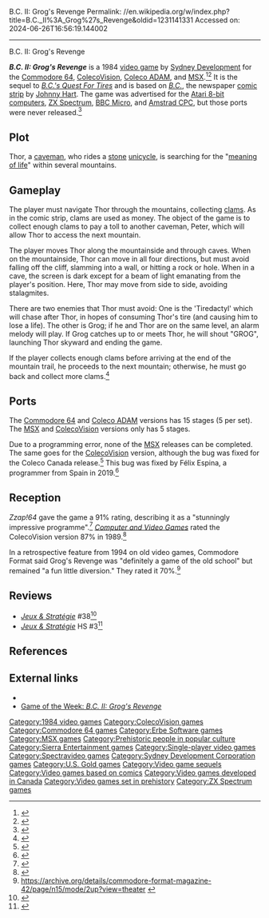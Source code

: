B.C. II: Grog's Revenge
Permalink: //en.wikipedia.org/w/index.php?title=B.C._II%3A_Grog%27s_Revenge&oldid=1231141331
Accessed on: 2024-06-26T16:56:19.144002



------
B.C. II: Grog's Revenge
{{Short description|1984 video game}}
{{Infobox video game
| title = B.C. II: Grog's Revenge
| image = BC II Grog's Revenge.jpg
| developer = [[Sydney Development Corporation|Sydney Development]]
| publisher = [[Comptiq]]<br />Eaglesoft<br />Erbe Software<br />[[Sierra On-Line]]<br />[[Spectravideo]]<br />[[US Gold]]
| designer = Rick Banks<br />Michael Bates
| engine = 
| released = 1984
| genre = [[Action game|Action]]
| modes = [[Single-player]]
| platforms = [[Commodore 64]], [[ColecoVision]], [[Coleco ADAM|ADAM]], [[MSX]]
}}

'''''B.C. II: Grog's Revenge''''' is a 1984 [[video game]] by [[Sydney Development Corporation|Sydney Development]] for the [[Commodore 64]], [[ColecoVision]], [[Coleco Adam|Coleco ADAM]], and [[MSX]].<ref>{{Cite web|url=http://www.mobygames.com/game/bc-ii-grogs-revenge|title=B.C. II: Grog's Revenge for Coleco Adam (1984) - MobyGames|website=MobyGames|access-date=2018-06-03}}</ref><ref>{{Cite web|url=https://www.giantbomb.com/bcs-quest-for-tires-ii-grogs-revenge/3030-12640/releases/|title=BC's Quest for Tires II: Grog's Revenge International Releases - Giant Bomb|website=Giant Bomb|language=en|access-date=2018-06-03}}</ref> It is the sequel to ''[[B.C.'s Quest For Tires]]'' and is based on ''[[B.C. (comic)|B.C.]]'', the newspaper [[comic strip]] by [[Johnny Hart]]. The game was advertised for the [[Atari 8-bit computers]], [[ZX Spectrum]], [[BBC Micro]], and [[Amstrad CPC]], but those ports were never released.<ref>{{Cite web|url=http://www.worldofspectrum.org/infoseekid.cgi?id=0013921|title=B.C. II: Grog's Revenge - World of Spectrum|website=www.worldofspectrum.org|access-date=2019-08-23}}</ref>

==Plot==
Thor, a [[caveman]], who rides a [[Rock (geology)|stone]] [[unicycle]], is searching for the "[[meaning of life]]" within several mountains.

==Gameplay==
The player must navigate Thor through the mountains, collecting [[clam]]s. As in the comic strip, clams are used as money. The object of the game is to collect enough clams to pay a toll to another caveman, Peter, which will allow Thor to access the next mountain.

The player moves Thor along the mountainside and through caves. When on the mountainside, Thor can move in all four directions, but must avoid falling off the cliff, slamming into a wall, or hitting a rock or hole. When in a cave, the screen is dark except for a beam of light emanating from the player's position. Here, Thor may move from side to side, avoiding stalagmites.

There are two enemies that Thor must avoid: One is the 'Tiredactyl' which will chase after Thor, in hopes of consuming Thor's tire (and causing him to lose a life). The other is Grog; if he and Thor are on the same level, an alarm melody will play. If Grog catches up to or meets Thor, he will shout "GROG", launching Thor skyward and ending the game.

If the player collects enough clams before arriving at the end of the mountain trail, he proceeds to the next mountain; otherwise, he must go back and collect more clams.<ref name="Compute Gazette">{{cite news | url=https://archive.org/details/1985-09-computegazette | title= B.C. II: Grog's Revenge | work=Compute! Gazette | date=September 1985 | accessdate=10 December 2013 | author=Trunzo, James | pages=54}}</ref>

==Ports==
The [[Commodore 64]] and [[Coleco Adam|Coleco ADAM]] versions has 15 stages (5 per set). The [[MSX]] and [[ColecoVision]] versions only has 5 stages.

Due to a programming error, none of the [[MSX]] releases can be completed. The same goes for the [[ColecoVision]] version, although the bug was fixed for the Coleco Canada release.<ref>{{Citation|title=[MSX] B.C. II: Grog's Revenge - Longplay| date=25 February 2019 |url=https://www.youtube.com/watch?v=A_rwr9sHHKs |archive-url=https://ghostarchive.org/varchive/youtube/20211222/A_rwr9sHHKs |archive-date=2021-12-22 |url-status=live|language=en|access-date=2019-08-23}}{{cbignore}}</ref> This bug was fixed by Félix Espina, a programmer from Spain in 2019.<ref>{{Citation|title=New patch for BC II Grog's Revenge|date=27 February 2019 |url=http://msxfx.blogspot.com/2019/02/nuevo-parcheo-bc-ii-grogs-revenge.html}}</ref>

==Reception==
''Zzap!64'' gave the game a 91% rating, describing it as a "stunningly impressive programme".<ref>{{Cite web | url=http://www.zzap64.co.uk/cgi-bin/displaypage.pl?issue=002&page=028&magazine=zzap |title = Redirecting}}</ref> ''[[Computer and Video Games]]'' rated the ColecoVision version 87% in 1989.<ref name="CVG">{{cite journal |title=Complete Games Guide |journal=[[Computer and Video Games]] |date=16 October 1989 |issue=Complete Guide to Consoles |pages=46–77 |url=https://retrocdn.net/images/9/98/CompleteGuideToConsoles_UK_01.pdf#page=46}}</ref>

In a retrospective feature from 1994 on old video games, Commodore Format said Grog's Revenge was "definitely a game of the old school" but remained "a fun little diversion." They rated it 70%.<ref>https://archive.org/details/commodore-format-magazine-42/page/n15/mode/2up?view=theater {{Dead link|date=February 2022}}</ref>

==Reviews==
*''[[:fr:Jeux et Stratégie|Jeux & Stratégie]]'' #38<ref>{{cite web | url=https://archive.org/details/jeux-et-strategie-38/page/72/mode/2up | title=Jeux & stratégie 38 | date=April 1986 }}</ref>
*''[[:fr:Jeux et Stratégie|Jeux & Stratégie]]'' HS #3<ref>{{cite web | url=https://archive.org/details/jeux-et-strategie-hs-3/page/110/mode/2up | title=Jeux & stratégie HS 3 | year=1986 }}</ref>

==References==
{{reflist}}

==External links==
*{{moby game|id=/10328/bc-ii-grogs-revenge|name=''B.C. II: Grog's Revenge''}}
*[http://www.gb64.com/oldsite/gameofweek/2/gotw_grogsrevenge.htm Game of the Week: ''B.C. II: Grog's Revenge'']

{{Sierra Adventure Games|Other series}}

[[Category:1984 video games]]
[[Category:ColecoVision games]]
[[Category:Commodore 64 games]]
[[Category:Erbe Software games]]
[[Category:MSX games]]
[[Category:Prehistoric people in popular culture]]
[[Category:Sierra Entertainment games]]
[[Category:Single-player video games]]
[[Category:Spectravideo games]]
[[Category:Sydney Development Corporation games]]
[[Category:U.S. Gold games]]
[[Category:Video game sequels]]
[[Category:Video games based on comics]]
[[Category:Video games developed in Canada]]
[[Category:Video games set in prehistory]]
[[Category:ZX Spectrum games]]